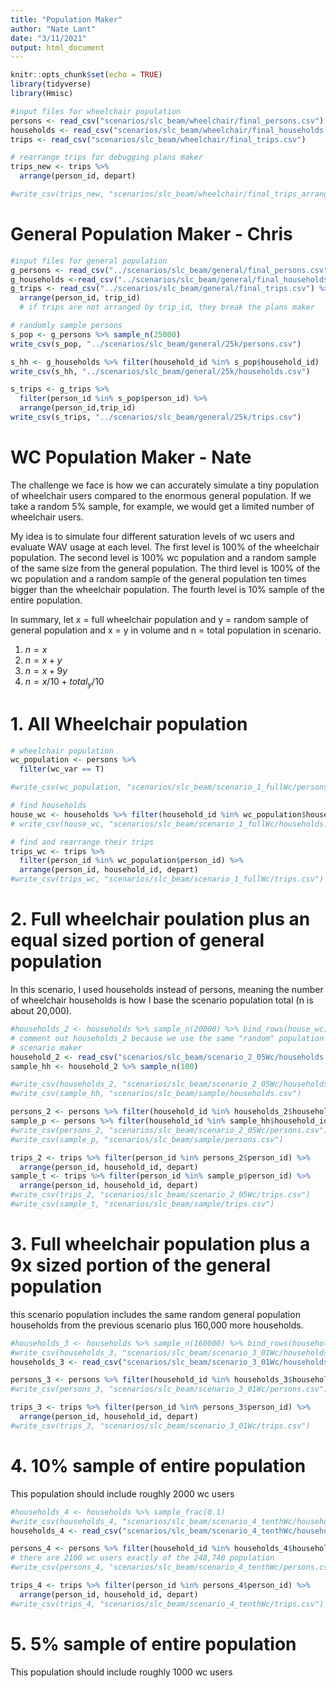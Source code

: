```yaml
---
title: "Population Maker"
author: "Nate Lant"
date: "3/11/2021"
output: html_document
---
```


```r
knitr::opts_chunk$set(echo = TRUE)
library(tidyverse)
library(Hmisc)
```

```r
#input files for wheelchair population
persons <- read_csv("scenarios/slc_beam/wheelchair/final_persons.csv")
households <- read_csv("scenarios/slc_beam/wheelchair/final_households.csv")
trips <- read_csv("scenarios/slc_beam/wheelchair/final_trips.csv")

# rearrange trips for debugging plans maker
trips_new <- trips %>% 
  arrange(person_id, depart)

#write_csv(trips_new, "scenarios/slc_beam/wheelchair/final_trips_arranged.csv")
```

# General Population Maker - Chris

```r
#input files for general population
g_persons <- read_csv("../scenarios/slc_beam/general/final_persons.csv")
g_households <-read_csv("../scenarios/slc_beam/general/final_households.csv")
g_trips <- read_csv("../scenarios/slc_beam/general/final_trips.csv") %>%
  arrange(person_id, trip_id)
  # if trips are not arranged by trip_id, they break the plans maker
```


```r
# randomly sample persons
s_pop <- g_persons %>% sample_n(25000)
write_csv(s_pop, "../scenarios/slc_beam/general/25k/persons.csv")

s_hh <- g_households %>% filter(household_id %in% s_pop$household_id)
write_csv(s_hh, "../scenarios/slc_beam/general/25k/households.csv")

s_trips <- g_trips %>% 
  filter(person_id %in% s_pop$person_id) %>% 
  arrange(person_id,trip_id)
write_csv(s_trips, "../scenarios/slc_beam/general/25k/trips.csv")
```


# WC Population Maker - Nate


The challenge we face is how we can accurately simulate a tiny population of 
wheelchair users compared to the enormous general population. If we take a random 5%
sample, for example, we would get a limited number of wheelchair users.

My idea is to simulate four different saturation levels of wc users and evaluate WAV usage
at each level. The first level is 100% of the wheelchair population. The second level is 100% 
wc population and a random sample of the same size from the general population. The third
level is 100% of the wc population and a random sample of the general population ten times bigger
than the wheelchair population. The fourth level is 10% sample of the entire population.

In summary, let x = full wheelchair population and y = random sample of general population and
x = y in volume and n = total population in scenario.

1. $n = x$
2. $n = x + y$
3. $n = x + 9y$
4. $n = x/10 + total_y/10$

# 1. All Wheelchair population

```r
# wheelchair population
wc_population <- persons %>% 
  filter(wc_var == T)

#write_csv(wc_population, "scenarios/slc_beam/scenario_1_fullWc/persons.csv")

# find households
house_wc <- households %>% filter(household_id %in% wc_population$household_id) 
# write_csv(house_wc, "scenarios/slc_beam/scenario_1_fullWc/households.csv")

# find and rearrange their trips
trips_wc <- trips %>% 
  filter(person_id %in% wc_population$person_id) %>%
  arrange(person_id, household_id, depart)
#write_csv(trips_wc, "scenarios/slc_beam/scenario_1_fullWc/trips.csv")
```

# 2. Full wheelchair poulation plus an equal sized portion of general population

In this scenario, I used households instead of persons, meaning the number of wheelchair
households is how I base the scenario population total (n is about 20,000).

```r
#households_2 <- households %>% sample_n(20000) %>% bind_rows(house_wc) %>% distinct()
# comment out households_2 because we use the same "random" population in the rest of the 
# scenario maker
household_2 <- read_csv("scenarios/slc_beam/scenario_2_05Wc/households.csv")
sample_hh <- household_2 %>% sample_n(100)

#write_csv(households_2, "scenarios/slc_beam/scenario_2_05Wc/households.csv")
#write_csv(sample_hh, "scenarios/slc_beam/sample/households.csv")

persons_2 <- persons %>% filter(household_id %in% households_2$household_id)
sample_p <- persons %>% filter(household_id %in% sample_hh$household_id)
#write_csv(persons_2, "scenarios/slc_beam/scenario_2_05Wc/persons.csv")
#write_csv(sample_p, "scenarios/slc_beam/sample/persons.csv")

trips_2 <- trips %>% filter(person_id %in% persons_2$person_id) %>%
  arrange(person_id, household_id, depart)
sample_t <- trips %>% filter(person_id %in% sample_p$person_id) %>%
  arrange(person_id, household_id, depart)
#write_csv(trips_2, "scenarios/slc_beam/scenario_2_05Wc/trips.csv")
#write_csv(sample_t, "scenarios/slc_beam/sample/trips.csv")
```

# 3. Full wheelchair population plus a 9x sized portion of the general population

this scenario population includes the same random general population households from
the previous scenario plus 160,000 more households.

```r

#households_3 <- households %>% sample_n(160000) %>% bind_rows(household_2) %>% distinct()
#write_csv(households_3, "scenarios/slc_beam/scenario_3_01Wc/households.csv")
households_3 <- read_csv("scenarios/slc_beam/scenario_3_01Wc/households.csv")

persons_3 <- persons %>% filter(household_id %in% households_3$household_id)
#write_csv(persons_3, "scenarios/slc_beam/scenario_3_01Wc/persons.csv")

trips_3 <- trips %>% filter(person_id %in% persons_3$person_id) %>%
  arrange(person_id, household_id, depart)
#write_csv(trips_3, "scenarios/slc_beam/scenario_3_01Wc/trips.csv")
```

# 4. 10% sample of entire population

This population should include roughly 2000 wc users

```r
#households_4 <- households %>% sample_frac(0.1)
#write_csv(households_4, "scenarios/slc_beam/scenario_4_tenthWc/households.csv")
households_4 <- read_csv("scenarios/slc_beam/scenario_4_tenthWc/households.csv")

persons_4 <- persons %>% filter(household_id %in% households_4$household_id)
# there are 2100 wc users exactly of the 248,740 population
#write_csv(persons_4, "scenarios/slc_beam/scenario_4_tenthWc/persons.csv")

trips_4 <- trips %>% filter(person_id %in% persons_4$person_id) %>%
  arrange(person_id, household_id, depart)
#write_csv(trips_4, "scenarios/slc_beam/scenario_4_tenthWc/trips.csv")
```


# 5. 5% sample of entire population

This population should include roughly 1000 wc users
